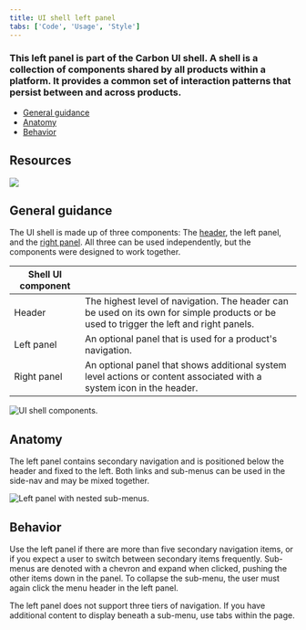 ```yaml
---
title: UI shell left panel
tabs: ['Code', 'Usage', 'Style']
---
```


### This left panel is part of the Carbon UI shell. A shell is a collection of components shared by all products within a platform. It provides a common set of interaction patterns that persist between and across products.

<AnchorLinks>

- [General guidance](#general-guidance)
- [Anatomy](#anatomy)
- [Behavior](#behavior)

</AnchorLinks>

## Resources

<Row className="tile--resource--no-margin tile--group">
<Column offsetLg="4" colLg="4" colMd="4" noGutterSm>
  <ClickableTile
    title="UI Shell template"
    href="https://sketch.cloud/s/EjVmA"
    type="resource">

![](/images/sketch-icon.png)

  </ClickableTile>
</Column>
</Row>

## General guidance

The UI shell is made up of three components: The [header](/components/UI-shell-header/usage), the left panel, and the [right panel](/components/UI-shell-right-panel/usage). All three can be used independently, but the components were designed to work together.

| Shell UI component |                                                                                                                                         |
| ------------------ | --------------------------------------------------------------------------------------------------------------------------------------- |
| Header             | The highest level of navigation. The header can be used on its own for simple products or be used to trigger the left and right panels. |
| Left panel         | An optional panel that is used for a product's navigation.                                                                              |
| Right panel        | An optional panel that shows additional system level actions or content associated with a system icon in the header.                    |

<ImageComponent cols="8"  caption="UI shell components">

![UI shell components.](images/shell-usage-1.png)

</ImageComponent>

## Anatomy

The left panel contains secondary navigation and is positioned below the header and fixed to the left. Both links and sub-menus can be used in the side-nav and may be mixed together.

<ImageComponent cols="8"  caption="Left panel with nested sub-menus.">

![Left panel with nested sub-menus.](images/left-panel-usage-1.png)

</ImageComponent>

## Behavior

Use the left panel if there are more than five secondary navigation items, or if you expect a user to switch between secondary items frequently. Sub-menus are denoted with a chevron and expand when clicked, pushing the other items down in the panel. To collapse the sub-menu, the user must again click the menu header in the left panel.

The left panel does not support three tiers of navigation. If you have additional content to display beneath a sub-menu, use tabs within the page.
